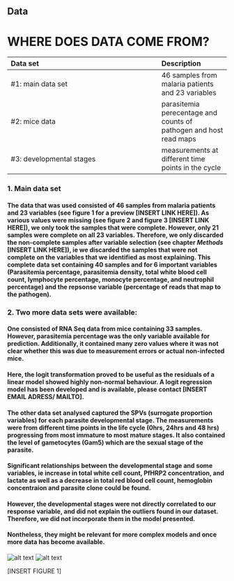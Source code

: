 ## Data

# WHERE DOES DATA COME FROM?

| Data set                  | Description |
| :-------------------------| :-----------|
| #1: main data set         | 46 samples from malaria patients and 23 variables |
| #2: mice data             | parasitemia perecentage and counts of pathogen and host read maps |
| #3: developmental stages  | measurements at different time points in the cycle |

### 1. Main data set
#### The data that was used consisted of 46 samples from malaria patients and 23 variables (see figure 1 for a preview [INSERT LINK HERE]). As various values were missing (see figure 2 and figure 3 [INSERT LINK HERE]), we only took the samples that were complete. However, only 21 samples were complete on all 23 variables. Therefore, we only discarded the non-complete samples after variable selection (see chapter _Methods_ [INSERT LINK HERE]), ie we discarded the samples that were not complete on the variables that we identified as most explaining. This complete data set containing 40 samples and for 6 important variables (Parasitemia percentage, parasitemia density, total white blood cell count, lymphocyte percentage, monocyte percentage, and neutrophil percentage) and the repsonse variable (percentage of reads that map to the pathogen).

### 2. Two more data sets were available:
#### One consisted of RNA Seq data from mice containing 33 samples. However, parasitemia percentage was the only variable available for prediction. Additionally, it contained many zero values where it was not clear whether this was due to measurement errors or actual non-infected mice. 
#### Here, the logit transformation proved to be useful as the residuals of a linear model showed highly non-normal behaviour. A logit regression model has been developed and is available, please contact [INSERT EMAIL ADRESS/ MAILTO].

#### The other data set analysed captured the SPVs (surrogate proportion variables) for each parasite developmental stage. The measurements were from different time points in the life cycle (0hrs, 24hrs and 48 hrs) progressing from most immature to most mature stages. It also contained the level of gametocytes (Gam5) which are the sexual stage of the parasite.

#### Significant relationships between the developmental stage and some variables, ie increase in total white cell count, PfHRP2 concentration, and lactate as well as a decrease in total red blood cell count, hemoglobin concentraion and  parasite clone could be found. 

#### However, the developmental stages were not directly correlated to our response variable, and did not explain the outliers found in our dataset. Therefore, we did not incorporate them in the model presented.
#### Nontheless, they might be relevant for more complex models and once more data has become available.


![alt text][missing]
![alt text][missing2]

[missing]: ../img/missingData.png "Missing values in the data set"

[missing2]: ../img/missingData2.png "Missing values in the data set"

[INSERT FIGURE 1]

